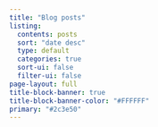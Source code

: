 ```yaml
---
title: "Blog posts"
listing:
  contents: posts
  sort: "date desc"
  type: default
  categories: true
  sort-ui: false
  filter-ui: false
page-layout: full
title-block-banner: true
title-block-banner-color: "#FFFFFF"
primary: "#2c3e50"
---
```


